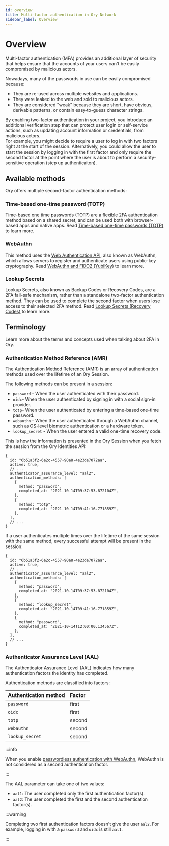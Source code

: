 ```yaml
---
id: overview
title: Multi-factor authentication in Ory Network
sidebar_label: Overview
---
```


# Overview

Multi-factor authentication (MFA) provides an additional layer of security that helps ensure that the accounts of your users can't
be easily compromised by malicious actors.

Nowadays, many of the passwords in use can be easily compromised because:

- They are re-used across multiple websites and applications.
- They were leaked to the web and sold to malicious actors.
- They are considered "weak" because they are short, have obvious, derivable patterns, or contain easy-to-guess character strings.

By enabling two-factor authentication in your project, you introduce an additional verification step that can protect user login
or self-service actions, such as updating account information or credentials, from malicious actors.  
For example, you might decide to require a user to log in with two factors right at the start of the session. Alternatively, you
could allow the user to start the session by logging in with the first factor and only require the second factor at the point
where the user is about to perform a security-sensitive operation (step up authenticaiton).

## Available methods

Ory offers multiple second-factor authentication methods:

### Time-based one-time password (TOTP)

Time-based one time passwords (TOTP) are a flexible 2FA authentication method based on a shared secret, and can be used both with
browser-based apps and native apps. Read [Time-based one-time passwords (TOTP)](./15_totp.mdx) to learn more.

### WebAuthn

This method uses the [Web Authentication API](https://developer.mozilla.org/en-US/docs/Web/API/Web_Authentication_API), also known
as WebAuthn, which allows servers to register and authenticate users using public-key cryptography. Read
[WebAuthn and FIDO2 (YubiKey)](./20_webauthn-fido-yubikey.mdx) to learn more.

### Lookup Secrets

Lookup Secrets, also known as Backup Codes or Recovery Codes, are a 2FA fail-safe mechanism, rather than a standalone two-factor
authentication method. They can be used to complete the second factor when users lose access to their selected 2FA method. Read
[Lookup Secrets (Recovery Codes)](./25_lookup-secrets.mdx) to learn more.

## Terminology

Learn more about the terms and concepts used when talking about 2FA in Ory.

### Authentication Method Reference (AMR)

The Authentication Method Reference (AMR) is an array of authentication methods used over the lifetime of an Ory Session.

The following methods can be present in a session:

- `password` - When the user authenticated with their password.
- `oidc`- When the user authenticated by signing in with a social sign-in provider.
- `totp`- When the user authenticated by entering a time-based one-time password.
- `webauthn` - When the user authenticated through a WebAuthn channel, such as OS-level biometric authentication or a hardware
  token.
- `lookup_secret` - When the user entered a valid one-time recovery code.

This is how the information is presented in the Ory Session when you fetch the session from the Ory Identities API:

```json5 title="Sample Ory Session JSON payload"
{
  id: "6b51a3f2-6a2c-4557-90a8-4e23de7072aa",
  active: true,
  // ...
  authenticator_assurance_level: "aal2",
  authentication_methods: [
    {
      method: "password",
      completed_at: "2021-10-14T09:37:53.872104Z",
    },
    {
      method: "totp",
      completed_at: "2021-10-14T09:41:16.771859Z",
    },
  ],
  // ...
}
```

If a user authenticates multiple times over the lifetime of the same session with the same method, every successful attempt will
be present in the session:

```json5 title="Sample Ory Session JSON Payload"
{
  id: "6b51a3f2-6a2c-4557-90a8-4e23de7072aa",
  active: true,
  // ...
  authenticator_assurance_level: "aal2",
  authentication_methods: [
    {
      method: "password",
      completed_at: "2021-10-14T09:37:53.872104Z",
    },
    {
      method: "lookup_secret",
      completed_at: "2021-10-14T09:41:16.771859Z",
    },
    {
      method: "password",
      completed_at: "2021-10-14T12:00:00.134567Z",
    },
  ],
  // ...
}
```

### Authenticator Assurance Level (AAL)

The Authenticator Assurance Level (AAL) indicates how many authentication factors the identity has completed.

Authentication methods are classified into factors:

| Authentication method | Factor |
| :-------------------- | :----- |
| `password`            | first  |
| `oidc`                | first  |
| `totp`                | second |
| `webauthn`            | second |
| `lookup_secret`       | second |

:::info

When you enable [passwordless authentication with WebAuthn](../passwordless/01_webauthn.mdx), WebAuthn is not considered as a
second authentication factor.

:::

The AAL parameter can take one of two values:

- `aal1`: The user completed only the first authentication factor(s).
- `aal2`: The user completed the first and the second authentication factor(s).

:::warning

Completing two first authentication factors doesn't give the user `aal2`. For example, logging in with a `password` and `oidc` is
still `aal1`.

:::
